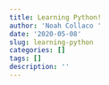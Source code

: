 ```yaml
---
title: Learning Python!
author: 'Noah Collaco '
date: '2020-05-08'
slug: learning-python
categories: []
tags: []
description: ''
---
```

